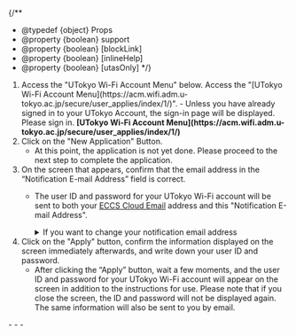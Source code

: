 
{/**
  * @typedef {object} Props
  * @property {boolean} support
  * @property {boolean} [blockLink]
  * @property {boolean} [inlineHelp]
  * @property {boolean} [utasOnly]
  */}


1. <If cond={props.blockLink}>
     Access the "UTokyo Wi-Fi Account Menu" below.
     <Fragment slot="else">
     Access the "[UTokyo Wi-Fi Account Menu](https://acm.wifi.adm.u-tokyo.ac.jp/secure/user_applies/index/1/)".
     </Fragment>
   </If>
   - Unless you have already signed in to your UTokyo Account, the sign-in page will be displayed. Please sign in.
   <If cond={props.blockLink}>
     <b class="box center">[UTokyo Wi-Fi Account Menu](https://acm.wifi.adm.u-tokyo.ac.jp/secure/user_applies/index/1/)</b>
   </If>
   <If cond={props.inlineHelp}>
     <ApplyHelpMFA type="details" />
     <ApplyHelpJouhouSecurity type="details" /> 
   </If>
1. Click on the "New Application" Button.
   - At this point, the application is not yet done. Please proceed to the next step to complete the application.
1. On the screen that appears, confirm that the email address in the “Notification E-mail Address” field is correct.
   - The user ID and password for your UTokyo Wi-Fi account will be sent to both your [ECCS Cloud Email](/en/google/) address and this "Notification E-mail Address".
     <details>
        <summary>If you want to change your notification email address</summary>
        <If cond={props.utasOnly}>
          In order to change the email address to which the notification email is sent, log in to [UTAS](https://utas.adm.u-tokyo.ac.jp/campusweb/campusportal.do) and set "E-MAIL 1" in the "Student Information" menu (note that the "E-MAIL 2" address cannot be used as the UTokyo Wi-Fi email address).
          <Fragment slot="else">
            Follow the instructions below to change the email address to which the notification email is sent.
  
            - For students <small>including accounts that are both students and faculty and staff members</small>: Log in to [UTAS](https://utas.adm.u-tokyo.ac.jp/campusweb/campusportal.do) and set "E-MAIL 1" in the "Student Information" menu (note that the "E-MAIL 2" address cannot be used as the UTokyo Wi-Fi email address).
            - For faculty and staff members <small>excluding accounts that are both students and faculty and staff members</small>: Log in to [the Personnel Information MyWeb](https://univtokyo.sharepoint.com/sites/utokyoportal/wiki/d/Personal_information_and_ID_card.aspx) and set your "学内メールアドレス" (Campus Email Address) field in the "パーソナルメニュー" (Personal Menu). * The email address for this purpose must end with `u-tokyo.ac.jp`
          </Fragment>
        </If>
          Please note that it will take some time for the change to take effect, so please apply for an account after a day you registered your email.
      </details>
1. Click on the "Apply" button, confirm the information displayed on the screen immediately afterwards, and write down your user ID and password.
   - After clicking the “Apply” button, wait a few moments, and the user ID and password for your UTokyo Wi-Fi account will appear on the screen in addition to the instructions for use. Please note that if you close the screen, the ID and password will not be displayed again. The same information will also be sent to you by email.
     <If cond={props.inlineHelp}>
       <ApplyHelpEmail type="details" />
     </If>
<If cond={props.inlineHelp}>
  <Support lang="en" show={props.support} />
  <Help lang="en" support={props.support} slot="else">
    - <ApplyHelpMFA type="default" />
    - <ApplyHelpJouhouSecurity type="default" />
    - <ApplyHelpEmail type="default" />
  </Help>
</If>
